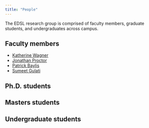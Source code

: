 ```yaml
---
title: "People"
---
```


The EDSL research group is comprised of faculty members, graduate students, and undergraduates across campus.

## Faculty members

- [Katherine Wagner](https://krhwagner.com/)
- [Jonathan Proctor](https://www.jonathanproctor.org/)
- [Patrick Baylis](https://www.patrickbaylis.com/)
- [Sumeet Gulati](https://sumeetgulati.landfood.ubc.ca/)

## Ph.D. students

## Masters students

## Undergraduate students